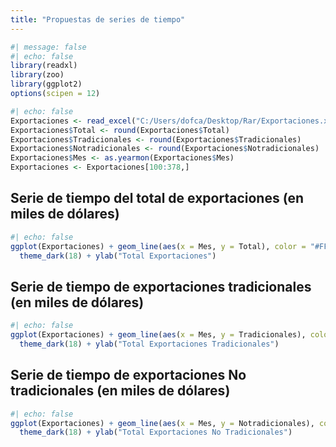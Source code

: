```yaml
---
title: "Propuestas de series de tiempo"
---
```


```r
#| message: false
#| echo: false
library(readxl)
library(zoo)
library(ggplot2)
options(scipen = 12)
```

```r
#| echo: false
Exportaciones <- read_excel("C:/Users/dofca/Desktop/Rar/Exportaciones.xlsx")
Exportaciones$Total <- round(Exportaciones$Total)
Exportaciones$Tradicionales <- round(Exportaciones$Tradicionales)
Exportaciones$Notradicionales <- round(Exportaciones$Notradicionales)
Exportaciones$Mes <- as.yearmon(Exportaciones$Mes)
Exportaciones <- Exportaciones[100:378,]
```

## Serie de tiempo del total de exportaciones (en miles de dólares)

```r
#| echo: false
ggplot(Exportaciones) + geom_line(aes(x = Mes, y = Total), color = "#FF1744", lwd = 0.8) + 
  theme_dark(18) + ylab("Total Exportaciones") 
```

## Serie de tiempo de exportaciones tradicionales (en miles de dólares)

```r
#| echo: false
ggplot(Exportaciones) + geom_line(aes(x = Mes, y = Tradicionales), color = "#00B0FF", lwd = 0.8) + 
  theme_dark(18) + ylab("Total Exportaciones Tradicionales") 
```

## Serie de tiempo de exportaciones No tradicionales (en miles de dólares)

```r
#| echo: false
ggplot(Exportaciones) + geom_line(aes(x = Mes, y = Notradicionales), color = "#00E676", lwd = 0.8) + 
  theme_dark(18) + ylab("Total Exportaciones No Tradicionales") 
```

